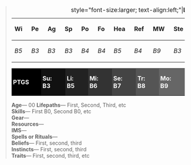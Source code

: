 <blockquote><!-- the blockquote is optional, but offsets it nicely -->

{| cellspacing="0"
|+ style="font-size:larger; text-align:left;"|'''Lord Itzpa'''
|- 
|style="border-bottom:1px solid black; padding-right:1em;"|'''Wi'''
|style="border-bottom:1px solid black; padding-right:1em;"|'''Pe'''
|style="border-bottom:1px solid black; padding-right:1em;"|'''Ag'''
|style="border-bottom:1px solid black; padding-right:1em;"|'''Sp'''
|style="border-bottom:1px solid black; padding-right:1em;"|'''Po'''
|style="border-bottom:1px solid black; padding-right:1em;"|'''Fo'''
|style="border-bottom:1px solid black; padding-right:1em;"|'''Hea'''
|style="border-bottom:1px solid black; padding-right:1em;"|'''Ref'''
|style="border-bottom:1px solid black; padding-right:1em;"|'''MW'''
|style="border-bottom:1px solid black; padding-right:1em;"|'''Ste'''
|style="border-bottom:1px solid black; padding-right:1em;"|'''Hes'''
|style="border-bottom:1px solid black; padding-right:1em;"|'''Res'''
|style="border-bottom:1px solid black; padding-right:1em;"|'''Cir'''
|style="border-bottom:1px solid black; padding-right:1em;"|'''''Multi.'''''
|-
|''B5'' <!-- Will -->
|''B3'' <!-- Perception -->
|''B3'' <!-- Agility -->
|''B3'' <!-- Speed -->
|''B4'' <!-- Power -->
|''B4'' <!-- Forte -->
|''B5'' <!-- Health -->
|''B4'' <!-- Reflexes -->
|''B9'' <!-- Mortal Wound -->
|''B3'' <!-- Steel -->
|''7'' <!-- Hesitation -->
|''B2'' <!-- Resources -->
|''B2'' <!-- Circles -->
|''3.5'' <!-- Speed Multiplier -->
|}
{|cellspacing="0"
|- 
| style="background:#000; color:white; padding:0 2em 0 .25em;"|'''PTGS'''
| style="background:#111; color:white; padding:0 2em 0 .25em;"|'''Su: B3'''
| style="background:#222; color:white; padding:0 2em 0 .25em;"|'''Li: B5'''
| style="background:#333; color:white; padding:0 2em 0 .25em;"|'''Mi: B6'''
| style="background:#444; color:white; padding:0 2em 0 .25em;"|'''Se: B7'''
| style="background:#555; color:white; padding:0 2em 0 .25em;"|'''Tr: B8'''
| style="background:#666; color:white; padding:0 2em 0 .25em;"|'''Mo: B9'''
|}
'''Age'''— 00     '''Lifepaths'''— First, Second, Third, etc
<br/>'''Skills'''— First B0, Second B0, etc
<br/>'''Gear'''—
<br/>'''Resources'''—<!-- Relationships, Reputations, Affiliations, property-->
<br/>'''IMS'''— <!-- omit if no weapons -->
<br/>'''Spells or Rituals'''— <!-- omit if no spells or rituals -->
<br/>'''Beliefs'''— First, second, third
<br/>'''Instincts'''— First, second, third
<br/>'''Traits'''— First, second, third, etc

</blockquote>